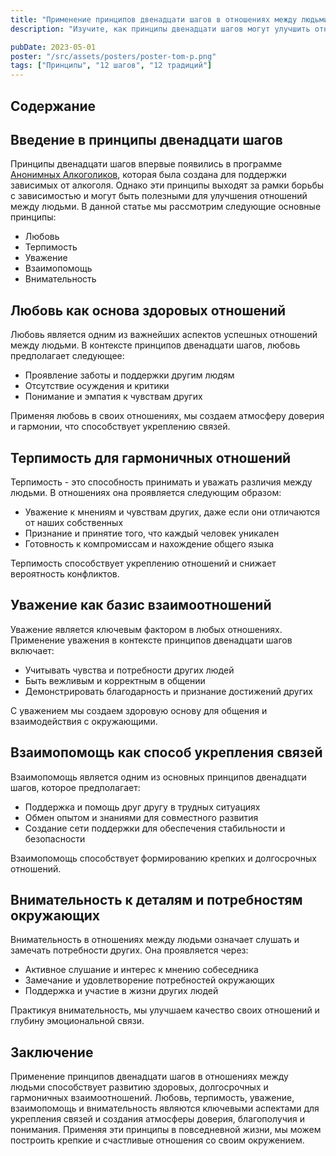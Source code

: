 ```yaml
---
title: "Применение принципов двенадцати шагов в отношениях между людьми"
description: "Изучите, как принципы двенадцати шагов могут улучшить отношения между людьми, укреплять связи и создавать атмосферу любви и уважения."

pubDate: 2023-05-01
poster: "/src/assets/posters/poster-tom-p.png"
tags: ["Принципы", "12 шагов", "12 традиций"]
---
```


## Содержание

## Введение в принципы двенадцати шагов

Принципы двенадцати шагов впервые появились в программе [Анонимных Алкоголиков](https://ru.wikipedia.org/wiki/Анонимные_алкоголики), которая была создана для поддержки зависимых от алкоголя. Однако эти принципы выходят за рамки борьбы с зависимостью и могут быть полезными для улучшения отношений между людьми. В данной статье мы рассмотрим следующие основные принципы:

- Любовь
- Терпимость
- Уважение
- Взаимопомощь
- Внимательность

## Любовь как основа здоровых отношений

Любовь является одним из важнейших аспектов успешных отношений между людьми. В контексте принципов двенадцати шагов, любовь предполагает следующее:

- Проявление заботы и поддержки другим людям
- Отсутствие осуждения и критики
- Понимание и эмпатия к чувствам других

Применяя любовь в своих отношениях, мы создаем атмосферу доверия и гармонии, что способствует укреплению связей.

## Терпимость для гармоничных отношений

Терпимость - это способность принимать и уважать различия между людьми. В отношениях она проявляется следующим образом:

- Уважение к мнениям и чувствам других, даже если они отличаются от наших собственных
- Признание и принятие того, что каждый человек уникален
- Готовность к компромиссам и нахождение общего языка

Терпимость способствует укреплению отношений и снижает вероятность конфликтов.

## Уважение как базис взаимоотношений

Уважение является ключевым фактором в любых отношениях. Применение уважения в контексте принципов двенадцати шагов включает:

- Учитывать чувства и потребности других людей
- Быть вежливым и корректным в общении
- Демонстрировать благодарность и признание достижений других

С уважением мы создаем здоровую основу для общения и взаимодействия с окружающими.

## Взаимопомощь как способ укрепления связей

Взаимопомощь является одним из основных принципов двенадцати шагов, которое предполагает:

- Поддержка и помощь друг другу в трудных ситуациях
- Обмен опытом и знаниями для совместного развития
- Создание сети поддержки для обеспечения стабильности и безопасности

Взаимопомощь способствует формированию крепких и долгосрочных отношений.

## Внимательность к деталям и потребностям окружающих

Внимательность в отношениях между людьми означает слушать и замечать потребности других. Она проявляется через:

- Активное слушание и интерес к мнению собеседника
- Замечание и удовлетворение потребностей окружающих
- Поддержка и участие в жизни других людей

Практикуя внимательность, мы улучшаем качество своих отношений и глубину эмоциональной связи.

## Заключение

Применение принципов двенадцати шагов в отношениях между людьми способствует развитию здоровых, долгосрочных и гармоничных взаимоотношений. Любовь, терпимость, уважение, взаимопомощь и внимательность являются ключевыми аспектами для укрепления связей и создания атмосферы доверия, благополучия и понимания. Применяя эти принципы в повседневной жизни, мы можем построить крепкие и счастливые отношения со своим окружением.
